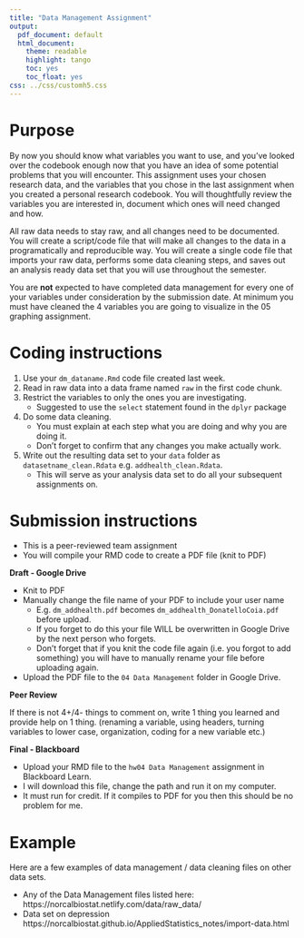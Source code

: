 ```yaml
---
title: "Data Management Assignment"
output:
  pdf_document: default
  html_document:
    theme: readable
    highlight: tango
    toc: yes
    toc_float: yes
css: ../css/customh5.css
---
```


# Purpose

By now you should know what variables you want to use, and you've looked over the codebook enough now that you have an idea of some potential problems that you will encounter. This assignment uses your chosen research data, and the variables that you chose in the last assignment when you created a personal research codebook. You will thoughtfully review the variables you are interested in, document which ones will need changed and how.

All raw data needs to stay raw, and all changes need to be documented. You will create a script/code file that will make all changes to the data in a programatically and reproducible way. You will create a single code file that imports your raw data, performs some data cleaning steps, and saves out an analysis ready data set that you will use throughout the semester. 

You are **not** expected to have completed data management for every one of your variables under consideration by the submission date. At minimum you must have cleaned the 4 variables you are going to visualize in the 05 graphing assignment. 

# Coding instructions 

1. Use your `dm_dataname.Rmd` code file created last week.
2. Read in raw data into a data frame named `raw` in the first code chunk. 
3. Restrict the variables to only the ones you are investigating. 
    - Suggested to use the `select` statement found in the `dplyr` package
4. Do some data cleaning. 
    - You must explain at each step what you are doing and why you are doing it. 
    - Don't forget to confirm that any changes you make actually work. 
5. Write out the resulting data set to your `data` folder as `datasetname_clean.Rdata` e.g. `addhealth_clean.Rdata`. 
    - This will serve as your analysis data set to do all your subsequent assignments on. 


# Submission instructions

* This is a peer-reviewed team assignment
* You will compile your RMD code to create a PDF file (knit to PDF)

**Draft - Google Drive**

* Knit to PDF
* Manually change the file name of your PDF to include your user name
    - E.g. `dm_addhealth.pdf` becomes `dm_addhealth_DonatelloCoia.pdf` before upload. 
    - If you forget to do this your file WILL be overwritten in Google Drive by the next person who forgets.
    - Don't forget that if you knit the code file again (i.e. you forgot to add something) you will have to manually rename your file before uploading again. 
* Upload the PDF file to the `04 Data Management` folder in Google Drive. 


**Peer Review** 

If there is not 4+/4- things to comment on, write 1 thing you learned and provide help on 1 thing. (renaming a variable, using headers, turning variables to lower case, organization, coding for a new variable etc.)

**Final -  Blackboard** 

* Upload your RMD file to the `hw04 Data Management` assignment in Blackboard Learn. 
* I will download this file, change the path and run it on my computer.
* It must run for credit. If it compiles to PDF for you then this should be no problem for me. 


# Example

Here are a few examples of data management / data cleaning files on other data sets. 

* Any of the Data Management files listed here: https://norcalbiostat.netlify.com/data/raw_data/ 
* Data set on depression https://norcalbiostat.github.io/AppliedStatistics_notes/import-data.html 


